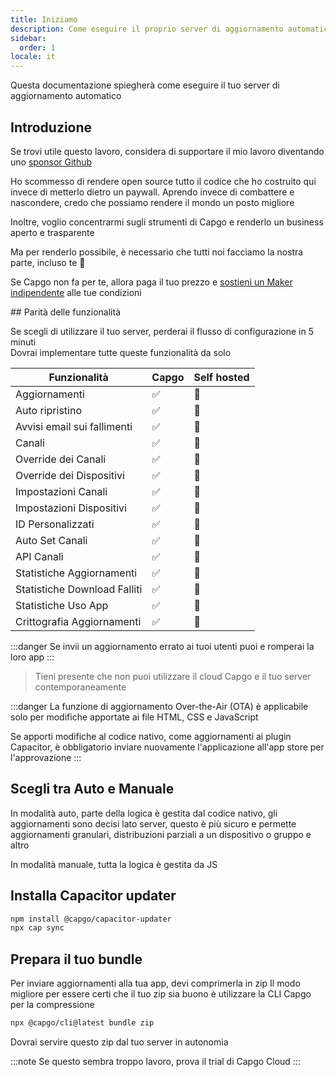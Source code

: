 ```yaml
---
title: Iniziamo
description: Come eseguire il proprio server di aggiornamento automatico
sidebar:
  order: 1
locale: it
---
```



Questa documentazione spiegherà come eseguire il tuo server di aggiornamento automatico

## Introduzione

Se trovi utile questo lavoro, considera di supportare il mio lavoro diventando uno [sponsor Github](https://github.com/sponsors/riderx)

Ho scommesso di rendere open source tutto il codice che ho costruito qui invece di metterlo dietro un paywall. Aprendo invece di combattere e nascondere, credo che possiamo rendere il mondo un posto migliore

Inoltre, voglio concentrarmi sugli strumenti di Capgo e renderlo un business aperto e trasparente

Ma per renderlo possibile, è necessario che tutti noi facciamo la nostra parte, incluso te 🥹

Se Capgo non fa per te, allora paga il tuo prezzo e [sostieni un Maker indipendente](https://github.com/sponsors/riderx) alle tue condizioni

<LinkCard title="Considera di Contribuire" href="/docs/plugin/self-hosted/contributing/"/>
## Parità delle funzionalità

Se scegli di utilizzare il tuo server, perderai il flusso di configurazione in 5 minuti\
Dovrai implementare tutte queste funzionalità da solo


| Funzionalità             | Capgo | Self hosted |
| ------------------------ | ----- | ----------- |
| Aggiornamenti           | ✅     | 🚧         |
| Auto ripristino         | ✅     | 🚧         |
| Avvisi email sui fallimenti | ✅     | 🚧         |
| Canali                  | ✅     | 🚧         |
| Override dei Canali     | ✅     | 🚧         |
| Override dei Dispositivi | ✅     | 🚧         |
| Impostazioni Canali     | ✅     | 🚧         |
| Impostazioni Dispositivi| ✅     | 🚧         |
| ID Personalizzati       | ✅     | 🚧         |
| Auto Set Canali         | ✅     | 🚧         |
| API Canali              | ✅     | 🚧         |
| Statistiche Aggiornamenti | ✅     | 🚧         |
| Statistiche Download Falliti | ✅     | 🚧         |
| Statistiche Uso App     | ✅     | 🚧         |
| Crittografia Aggiornamenti | ✅     | 🚧         |

:::danger
Se invii un aggiornamento errato ai tuoi utenti puoi e romperai la loro app
:::

> Tieni presente che non puoi utilizzare il cloud Capgo e il tuo server contemporaneamente

:::danger
La funzione di aggiornamento Over-the-Air (OTA) è applicabile solo per modifiche apportate ai file HTML, CSS e JavaScript

Se apporti modifiche al codice nativo, come aggiornamenti ai plugin Capacitor, è obbligatorio inviare nuovamente l'applicazione all'app store per l'approvazione
:::

## Scegli tra Auto e Manuale
In modalità auto, parte della logica è gestita dal codice nativo, gli aggiornamenti sono decisi lato server, questo è più sicuro e permette aggiornamenti granulari, distribuzioni parziali a un dispositivo o gruppo e altro

In modalità manuale, tutta la logica è gestita da JS

<LinkCard
	title="Aggiornamento Automatico"
	href="/docs/plugin/self-hosted/auto-update/"
/>

<LinkCard
	title="Manuale"
	href="/docs/plugin/self-hosted/manual-update/"
/>

## Installa Capacitor updater

```bash title="Installa il Capacitor updater"
npm install @capgo/capacitor-updater
npx cap sync
```

## Prepara il tuo bundle

Per inviare aggiornamenti alla tua app, devi comprimerla in zip
Il modo migliore per essere certi che il tuo zip sia buono è utilizzare la CLI Capgo per la compressione
```bash title="Crea un bundle con i tuoi file da servire dal tuo server"
npx @capgo/cli@latest bundle zip
```

Dovrai servire questo zip dal tuo server in autonomia

<LinkCard
	title="Aggiornamento Automatico"
	href="/docs/plugin/self-hosted/auto-update/"
/>

<LinkCard
	title="Manuale"
	href="/docs/plugin/self-hosted/manual-update/"
/>

:::note
Se questo sembra troppo lavoro, prova il trial di Capgo Cloud
:::
